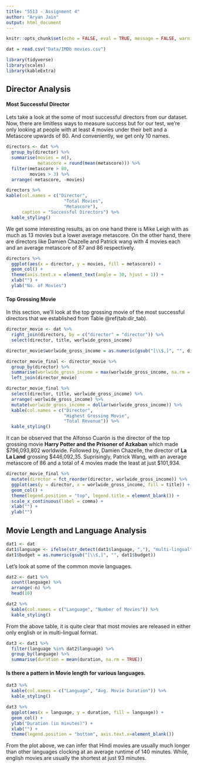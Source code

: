 ```yaml
---
title: "5513 - Assignment 4"
author: "Aryan Jain"
output: html_document
---
```

```r
knitr::opts_chunk$set(echo = FALSE, eval = TRUE, message = FALSE, warning = FALSE)
```

```r
dat = read.csv("Data/IMDb movies.csv")
```

```r
library(tidyverse)
library(scales)
library(kableExtra)
```
## Director Analysis

#### Most Successful Director

Lets take a look at the some of most successful directors from our dataset. Now, there are limitless ways to measure success but for our test, we're only looking at people with at least 4 movies under their belt and a Metascore upwards of 80. And conveniently, we get only 10 names.

```r
directors <- dat %>%
  group_by(director) %>%
  summarise(movies = n(),
            metascore = round(mean(metascore))) %>%
  filter(metascore > 80,
         movies > 3) %>%
  arrange(-metascore, -movies)
```

```r
directors %>%
kable(col.names = c("Director",
                      "Total Movies",
                      "Metascore"),
      caption = "Successful Directors") %>%
  kable_styling()
```

We get some interesting results, as on one hand there is Mike Leigh with as much as 13 movies but a lower average metascore. On the other hand, there are directors like Damien Chazelle and Patrick wang with 4 movies each and an average metascore of 87 and 86 respectively. 

```r
directors %>%
  ggplot(aes(x = director, y = movies, fill = metascore)) +
  geom_col() +
  theme(axis.text.x = element_text(angle = 30, hjust = 1)) +
  xlab("") +
  ylab("No. of Movies")
```

#### Top Grossing Movie

In this section, we'll look at the top grossing movie of the most successful directors that we established from Table \@ref(tab:dir_tab).

```r
director_movie <- dat %>%
  right_join(directors, by = c("director" = "director")) %>%
  select(director, title, worlwide_gross_income)

director_movie$worlwide_gross_income = as.numeric(gsub("[\\$,]", "", director_movie$worlwide_gross_income))

director_movie_final <- director_movie %>% 
  group_by(director) %>%
  summarise(worlwide_gross_income = max(worlwide_gross_income, na.rm = TRUE)) %>%
  left_join(director_movie)

director_movie_final %>%
  select(director, title, worlwide_gross_income) %>%
  arrange(-worlwide_gross_income) %>%
  mutate(worlwide_gross_income = dollar(worlwide_gross_income)) %>%
  kable(col.names = c("Director",
                      "Highest Grossing Movie",
                      "Total Revenue")) %>%
  kable_styling()
```
It can be observed that the Alfonso Cuarón is the director of the top grossing movie **Harry Potter and the Prisoner of Azkaban** which made \$796,093,802 worldwide. Followed by, Damien Chazelle, the director of **La La Land** grossing \$446,092,35. Suprisingly, Patrick Wang, with an average metascore of 86 and a total of 4 movies made the least at just $101,934.

```r
director_movie_final %>%
  mutate(director = fct_reorder(director, worlwide_gross_income)) %>%
  ggplot(aes(y = director, x = worlwide_gross_income, fill = title)) +
  geom_col() +
  theme(legend.position = "top", legend.title = element_blank()) +
  scale_x_continuous(label = comma) +
  xlab("") +
  ylab("")
```

## Movie Length and Language Analysis

```r
dat1 <- dat
dat1$language <- ifelse(str_detect(dat1$language, ","), "multi-lingual", dat1$language)
dat1$budget = as.numeric(gsub("[\\$,]", "", dat1$budget))
```

Let's look at some of the common movie languages.

```r
dat2 <- dat1 %>%
  count(language) %>%
  arrange(-n) %>%
  head(10)
```

```r
dat2 %>%
  kable(col.names = c("Language", "Number of Movies")) %>%
  kable_styling()
```

From the above table, it is quite clear that most movies are released in either only english or in multi-lingual format.

```r
dat3 <- dat1 %>%
  filter(language %in% dat2$language) %>%
  group_by(language) %>%
  summarise(duration = mean(duration, na.rm = TRUE))
```

#### Is there a pattern in Movie length for various languages.

```r
dat3 %>%
  kable(col.names = c("Language", "Avg. Movie Duration")) %>%
  kable_styling()
```

```r
dat3 %>%
  ggplot(aes(x = language, y = duration, fill = language)) +
  geom_col() +
  ylab("Duration (in minutes)") +
  xlab("") + 
  theme(legend.position = "bottom", axis.text.x=element_blank())
```

From the plot above, we can infer that Hindi movies are usually much longer than other languages clocking at an average runtime of 140 minutes. While, english movies are usually the shortest at just 93 minutes.